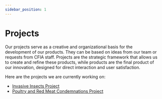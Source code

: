```yaml
---
sidebar_position: 1
---
```


# Projects

Our projects serve as a creative and organizational basis for the development of
our products. They can be based on ideas from our team or requests from CFIA
staff.  Projects are the strategic framework that allows us to create and refine
these products, while products are the final product of our innovation, designed
for direct interaction and user satisfaction.

Here are the projects we are currently working on:

- [Invasive Insects Project](./invasiveinsects/introduction.md)
- [Poultry and Red Meat Condemnations
  Project](./poultryredmeatcond/introduction.md)
